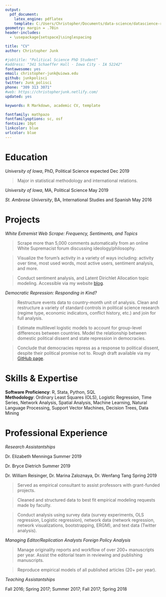 ```yaml
---
output: 
  pdf_document:
    latex_engine: pdflatex
    template: C:/Users/Christopher/Documents/data-science/datascience-resume/CopyOfchristopherjunk_datascience_resume.tex
geometry: margin = .70in
header-includes:
  - \usepackage{setspace}\singlespacing

title: "CV"
author: Christopher Junk

#jobtitle: "Political Science PhD Student"
#address: "341 Schaeffer Hall · Iowa City · IA 52242"
fontawesome: yes
email: christopher-junk@uiowa.edu  
github: junkpolisci
twitter: Junk_polisci
phone: "309 313 3071"
#web: https://christopherjunk.netlify.com/
updated: yes

keywords: R Markdown, academic CV, template

fontfamily: mathpazo
fontfamilyoptions: sc, osf
fontsize: 10pt
linkcolor: blue
urlcolor: blue
---
```




# Education

*University of Iowa*, PhD, Political Science \hfill expected Dec 2019  

>Major in statistical methodology and international relations. 

*University of Iowa*, MA, Political Science \hfill May 2019

*St. Ambrose University*, BA, International Studies and Spanish \hfill May 2016

# Projects  

*White Extremist Web Scrape: Frequency, Sentiments, and Topics* 

> Scrape more than 5,000 comments automatically from an online White Supremacist forum discussing ideology/philosophy. 

> Visualize the forum's activity in a variety of ways including: activity over time, most used words, most active users, sentiment analysis, and more. 

> Conduct sentiment analysis, and Latent Dirichlet Allocation topic modeling. Accessible via my website [blog](https://christopherjunk.netlify.com/blog/2019/05/24/white-extremist-webscrape-frequency-sentiments-and-topics/). 

*Democratic Repression: Responding in Kind?*  

> Restructure events data to country-month unit of analysis. Clean and restructure a variety of standard controls in political science research (regime type, economic indicators, conflict history, etc.) and join for full analysis. 

> Estimate multilevel logistic models to account for group-level differences between countries. Model the relationship between domestic political dissent and state repression in democracies. 

> Conclude that democracies repress as a response to political dissent, despite their political promise not to. Rough draft available via my [GitHub page](https://github.com/junkpolisci/democracy_repression/blob/master/democratic_repression.pdf). 

<!-- *Terrorism and Spanish Elections: Does Terrorism Impact Support for the Central Government?* -->

<!-- > In this paper I use Spanish polling data to assess the impact of terrorism in Spain on support for the two major political parties. Using time series models (ADL and GECM) I find that only particularly catastrophic events influence public opinion, while average terrorism has no effect.  -->


# Skills & Expertise
__Software Proficiency__: R, Stata, Python, SQL  
__Methodology__:  Ordinary Least Squares (OLS), Logistic Regression, Time Series, Network Analysis, Spatial Analysis, Machine Learning, Natural Language Processing, Support Vector Machines, Decision Trees, Data Mining  


# Professional Experience 

*Research Assistantships*  

Dr. Elizabeth Menninga \hfill Summer 2019  

Dr. Bryce Dietrich \hfill Summer 2019  

Dr. William Reisinger, Dr. Marina Zaloznaya, Dr. Wenfang Tang  \hfill Spring 2019

> Served as empirical consultant to assist professors with grant-funded projects. 

> Cleaned and structured data to best fit empirical modeling requests made by faculty. 

> Conduct analysis using survey data (survey experiments, OLS regression, Logistic regression), network data (network regression, network visualizations, bootstrapping, ERGM), and text data (Twitter analysis).

*Managing Editor/Replication Analysts Foreign Policy Analysis*

> Manage originality reports and workflow  of over 200+ manuscripts per year. Assist the editorial team in reviewing and publishing manuscripts.  

> Reproduce empirical models of all published articles (20+ per year). 

*Teaching Assistantships* 

Fall 2016; Spring 2017; Summer 2017; Fall 2017; Spring 2018
<!-- # Conferences Presentations -->

<!-- Midwest Political Science Association (2019)   -->
<!-- Iowa Association of Political Scientists (2014, 2016) -->


<!-- #Relevant Coursework -->

<!-- *POLI:5001	Introductory Methodology*: Learned probability theory and other basic building blocs of advanced statistical analyses for use in social science research.   -->

<!-- *POLI:5003	Intermediate Methodology*: Covered the assumptions and implementation of ordinary least squares (OLS) regression as well as alternative methods, such as dealing with binary dependent variables.   -->

<!-- *POLI:7003	Advanced Methodology*: A wide variety of more advanced methods using data from complex social science data generating processes. Some methods covered here include causal inference, interpolation/imputation, survey analyses, multilevel modeling, and time series analysis.  -->

<!-- *POLI:7002	Time Series Analysis*: This course covered methodology used in the instances of time series, both single time series and cross-sectional analyses. Methodology covered include: AR(F)IMA, (G)ARCH, autoregressive distributed lag models (ADL), error-correction models (ECM), causal inference, time varying parameters, and system of equations/vector autoregression.  -->

<!-- *POLI:7002	Networks*: In this course I learned how to model interconnectednesss in a network setting and use the inclusion of observation-dependency as an aspect of a model's analytic ability. Methodology covered includes: conditional uniform graph (CUG) tests, community detection, diffusion, network (logistic) regression, and the ERGM/SAOM class of models.  -->

<!-- *POLI:7002	Modeling Time and Space*: Covered methodology relating to multi-level structure of data, duration analyses, and spatial analysis methodology.  -->

<!-- *POLI:7450	Computational Methods for Comparative Politics*: Use a wide variety of methodology such as web scraping, text analysis, multi-level models, survey analysis, latent variables, and broad reproducible practice for data management and analysis.   -->



